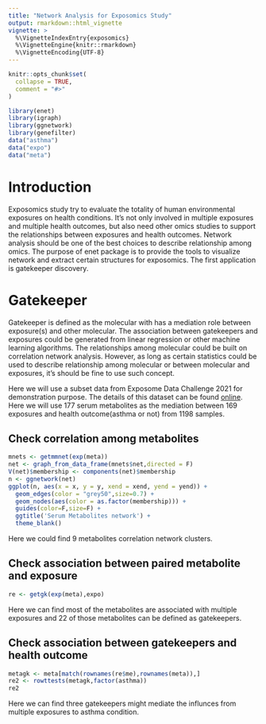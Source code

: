 ```yaml
---
title: "Network Analysis for Exposomics Study"
output: rmarkdown::html_vignette
vignette: >
  %\VignetteIndexEntry{exposomics}
  %\VignetteEngine{knitr::rmarkdown}
  %\VignetteEncoding{UTF-8}
---
```


```r
knitr::opts_chunk$set(
  collapse = TRUE,
  comment = "#>"
)
```

```r
library(enet)
library(igraph)
library(ggnetwork)
library(genefilter)
data("asthma")
data("expo")
data("meta")
```

# Introduction

Exposomics study try to evaluate the totality of human environmental exposures on health conditions. It's not only involved in multiple exposures and multiple health outcomes, but also need other omics studies to support the relationships between exposures and health outcomes. Network analysis should be one of the best choices to describe relationship among omics. The purpose of enet package is to provide the tools to visualize network and extract certain structures for exposomics. The first application is gatekeeper discovery.

# Gatekeeper

Gatekeeper is defined as the molecular with has a mediation role between exposure(s) and other molecular. The association between gatekeepers and exposures could be generated from linear regression or other machine learning algorithms. The relationships among molecular could be built on correlation network analysis. However, as long as certain statistics could be used to describe relationship among molecular or between molecular and exposures, it's should be fine to use such concept.

Here we will use a subset data from Exposome Data Challenge 2021 for demonstration purpose. The details of this dataset can be found [online](https://docs.google.com/document/d/1ul3v-sIniLuTjFB1F1CrFQIX8mrEXVnvSzOF7BCOnpQ/edit). Here we will use 177 serum metabolites as the mediation between 169 exposures and health outcome(asthma or not) from 1198 samples.

## Check correlation among metabolites

```r
mnets <- getmmnet(exp(meta))
net <- graph_from_data_frame(mnets$net,directed = F)
V(net)$membership <- components(net)$membership
n <- ggnetwork(net)
ggplot(n, aes(x = x, y = y, xend = xend, yend = yend)) +
  geom_edges(color = "grey50",size=0.7) +
  geom_nodes(aes(color = as.factor(membership))) +
  guides(color=F,size=F) +
  ggtitle('Serum Metabolites network') +
  theme_blank()
```

Here we could find 9 metabolites correlation network clusters.

## Check association between paired metabolite and exposure

```r
re <- getgk(exp(meta),expo)
```

Here we can find most of the metabolites are associated with multiple exposures and 22 of those metabolites can be defined as gatekeepers.

## Check association between gatekeepers and health outcome

```r
metagk <- meta[match(rownames(re$me),rownames(meta)),]
re2 <- rowttests(metagk,factor(asthma))
re2
```

Here we can find three gatekeepers might mediate the influnces from multiple exposures to asthma condition.

